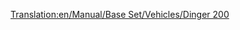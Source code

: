 [[Translation:en/Manual/Base Set/Vehicles/Dinger 200]]

{{nl/Vliegtuig|Name=Dinger 200
|Image=[[File:en/Dinger200.png|Dinger 200]]
|Cost=44.218 (88,436)
|Speed=947 km/h (592 MPH)
|Annual=6.875 (13,950)
|Designed=2013
|Lifespan=25
|Capacity=400 passagiers & 80 zakken post
|Description=Futuristisch en fictief, door Dinger/Fokker. Enorme capaciteit.
|Real-life=Fictief
}}